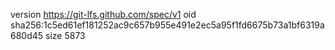 version https://git-lfs.github.com/spec/v1
oid sha256:1c5ed61ef181252ac9c657b955e491e2ec5a95f1fd6675b73a1bf6319a680d45
size 5873
